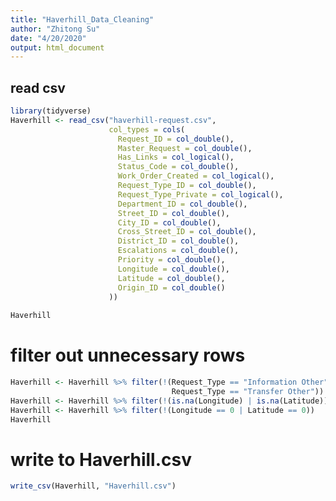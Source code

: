 ```yaml
---
title: "Haverhill_Data_Cleaning"
author: "Zhitong Su"
date: "4/20/2020"
output: html_document
---
```


## read csv
```r
library(tidyverse)
Haverhill <- read_csv("haverhill-request.csv",
                      col_types = cols(
                        Request_ID = col_double(),
                        Master_Request = col_double(),
                        Has_Links = col_logical(),
                        Status_Code = col_double(),
                        Work_Order_Created = col_logical(),
                        Request_Type_ID = col_double(),
                        Request_Type_Private = col_logical(),
                        Department_ID = col_double(),
                        Street_ID = col_double(),
                        City_ID = col_double(),
                        Cross_Street_ID = col_double(),
                        District_ID = col_double(),
                        Escalations = col_double(),
                        Priority = col_double(),
                        Longitude = col_double(),
                        Latitude = col_double(),
                        Origin_ID = col_double()
                      ))
                     
Haverhill

```

# filter out unnecessary rows
```r
Haverhill <- Haverhill %>% filter(!(Request_Type == "Information Other" | 
                                    Request_Type == "Transfer Other"))
Haverhill <- Haverhill %>% filter(!(is.na(Longitude) | is.na(Latitude)))
Haverhill <- Haverhill %>% filter(!(Longitude == 0 | Latitude == 0))
Haverhill
```

# write to Haverhill.csv
```r
write_csv(Haverhill, "Haverhill.csv")

```
